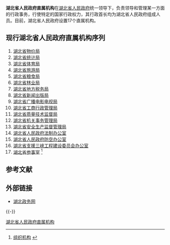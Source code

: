 {{Infobox PRCG|nocat
|机构名称=[[湖北省人民政府|湖北省人民政府]]
|标志1=National Emblem of the People's Republic of China.svg
|标志1说明=[[s:国务院关于国家行政机关和企业事业单位社会团体印章管理的规定|1999年规定]]：[[印章|印章]][[直径|直径]]5[[厘米|厘米]]，中央刊[[中华人民共和国国徽|国徽]]，由[[中华人民共和国国务院|国务院]]制发。
|人员链接=湖北省人民政府#主要领导
|职位1=[[湖北省省长列表|省长]]
|人员1=[[王晓东_(湖北)|王晓东]]
|职位2=副省长
|人员2=[[黃楚平|黃楚平]]{{wrap}}[[郭生练|郭生练]]{{wrap}}[[曹广晶|曹广晶]]{{wrap}}[[许克振|许克振]]{{wrap}}[[曾欣|曾欣]]{{wrap}}[[任振鹤|任振鹤]]{{wrap}}[[童道驰|童道驰]]{{wrap}}[[周先旺|周先旺]]
|人数2=8
|职位3=秘书长
|人员3=[[王祥喜|王祥喜]]
|授权法源=[[s:中华人民共和国宪法|中华人民共和国宪法]]
|组织法规=[[s:中华人民共和国地方各级人民代表大会和地方各级人民政府组织法|中华人民共和国地方各级人民代表大会和地方各级人民政府组织法]]<br>[[s:湖北省人民政府机构改革方案|湖北省人民政府机构改革方案]]<br>[[s:湖北省人民政府工作规则|湖北省人民政府工作规则]]
|业务上级机构=[[中华人民共和国国务院|中华人民共和国国务院]]
|组织上级机构=[[湖北省人民代表大会|湖北省人民代表大会]]<br>[[湖北省人民代表大会常务委员会|湖北省人民代表大会常务委员会]]
|机构类型=[[:分类:省级人民政府|省级人民政府]]
|行政级别=正省级
|下级链接=湖北省人民政府#现行组织结构
|子类1=[[湖北省人民政府办公厅|办公厅]]
|子项1=1
|子类2=[[湖北省人民政府组成部门|组成部门]]
|子项2=24
|子类3=[[湖北省人民政府直属特设机构|直属特设机构]]
|子项3=1
|子类4=[[湖北省人民政府直属机构|直属机构]]
|子项4=17
|子类5=[[湖北省人民政府部门管理机构|部门管理机构]]
|子项5=6
|沿革链接=湖北省政府
|时期1=1911.10-1912.4
|机构1=[[湖北军政府|湖北军政府]]
|时期2=1912.4-1914.5
|机构2=[[湖北省行政公署|湖北省行政公署]]
|时期3=1914.5-1916.7
|机构3=[[湖北省巡按使公署|湖北省巡按使公署]]
|时期4=1916.7-1926.10
|机构4=[[湖北省省长公署|湖北省省长公署]]
|时期5=1926.10-1949.5
|机构5=[[湖北省政府_(中华民国)|湖北省政府]]
|时期6=1949.5-1950.4
|机构6=[[湖北省人民政府|湖北省人民政府]]
|时期7=1950.4-1955.2
|机构7=[[湖北省人民政府委员会|湖北省人民政府委员会]]
|时期8=1955.2-1968.2
|机构8=[[湖北省人民委员会|湖北省人民委员会]]
|时期9=1968.2-1980.1
|机构9=[[湖北省革命委员会|湖北省革命委员会]]
|时期10=1980.1-
|机构10='''湖北省人民政府'''
|地址1=[[湖北省|湖北省]][[武汉市|武汉市]][[武昌区|武昌区]]洪山路7号
|官网=[http://www.hubei.gov.cn/ www.hubei.gov.cn]
|场所1=新闻发言人：[[周艺平|周艺平]]
|电话1={{Tel|86|27|87232371}}
|a=[[中国共产党湖北省委员会|中国共产党湖北省委员会]]
|b=[[湖北省人民代表大会常务委员会|湖北省人民代表大会常务委员会]]
|c=[[中国人民政治协商会议湖北省委员会|中国人民政治协商会议湖北省委员会]]
|d=[[中国人民解放军湖北省军区|中国人民解放军湖北省军区]]
|e=[[中国共产党湖北省纪律检查委员会|中国共产党湖北省纪律检查委员会]]
|f=[[湖北省高级人民法院|湖北省高级人民法院]]
|g=[[湖北省人民检察院|湖北省人民检察院]]
}}
'''湖北省人民政府直属机构'''在[[湖北省人民政府|湖北省人民政府]]统一领导下，负责领导和管理某一方面的行政事务，行使特定的国家行政权力，其行政首长均为湖北省人民政府组成人员。目前，湖北省人民政府设置17个直属机构。

==现行湖北省人民政府直属机构序列==
<onlyinclude>
#[[湖北省物价局|湖北省物价局]]
#[[湖北省统计局|湖北省统计局]]
#[[湖北省体育局|湖北省体育局]]
#[[湖北省旅游局|湖北省旅游局]]
#[[湖北省粮食局|湖北省粮食局]]
#[[湖北省林业局|湖北省林业局]]
#[[湖北省地方税务局|湖北省地方税务局]]
#[[湖北省新闻出版局|湖北省新闻出版局]]
#[[湖北省广播电影电视局|湖北省广播电影电视局]]
#[[湖北省工商行政管理局|湖北省工商行政管理局]]
#[[湖北省质量技术监督局|湖北省质量技术监督局]]
#[[湖北省机关事务管理局|湖北省机关事务管理局]]
#[[湖北省安全生产监督管理局|湖北省安全生产监督管理局]]
#[[湖北省人民政府法制办公室|湖北省人民政府法制办公室]] 
#[[湖北省人民政府防空办公室|湖北省人民政府防空办公室]] 
#[[湖北省支援三峡工程建设委员会办公室|湖北省支援三峡工程建设委员会办公室]] 
#[[湖北省参事室|湖北省参事室]] <ref>[http://www.hubei.gov.cn/zwgk/zfxxgk/jgzz/index.shtml 组织机构] {{webarchive|url=https://web.archive.org/web/20101204215857/http://www.hubei.gov.cn/zwgk/zfxxgk/jgzz/index.shtml |date=2010-12-04 }}</ref></onlyinclude>

==参考文献==
<references />

==外部链接==
*[https://web.archive.org/web/20090917031326/http://www.hubei.gov.cn/ 湖北政务网]

{{-}}
{{湖北省人民政府}}

[[Category:湖北省人民政府直属机构|]]